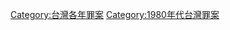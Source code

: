 {{Year by category
|m=1
|c=9
|d=8
|y=2
|cat=台灣罪案
|sortkey=Taiwan
|parent=1982年台灣案件
|subcat=1982年各國罪案
}}

[[Category:台灣各年罪案|Category:台灣各年罪案]]
[[Category:1980年代台灣罪案|Category:1980年代台灣罪案]]